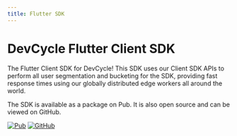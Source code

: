 ```yaml
---
title: Flutter SDK
---
```



# DevCycle Flutter Client SDK

The Flutter Client SDK for DevCycle! This SDK uses our Client SDK APIs to perform all user segmentation and bucketing
for the SDK, providing fast response times using our globally distributed edge workers all around the world.

<CustomDocCardList items={useCurrentSidebarCategory().items} columnWidth={4} />

The SDK is available as a package on Pub. It is also open source and can be viewed on GitHub.

[![Pub](https://img.shields.io/pub/v/devcycle_flutter_client_sdk)](https://img.shields.io/pub/v/devcycle_flutter_client_sdk)
[![GitHub](https://img.shields.io/github/stars/devcyclehq/flutter-client-sdk.svg?style=social&label=Star&maxAge=2592000)](https://github.com/devcyclehq/flutter-client-sdk)
